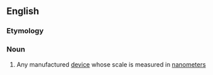 ==English==
===Etymology===
{{prefix|en|nano|device}}
===Noun===
{{en-noun}}

# Any manufactured [[device]] whose scale is measured in [[nanometer]]s